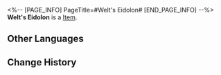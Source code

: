 <%-- [PAGE_INFO]
PageTitle=#Welt's Eidolon#
[END_PAGE_INFO] --%>
{{Item Infobox
|title       = Welt's Eidolon
|id          = 11004
|image       = Item Welt's Eidolon.png
|type        = 
|invCategory = 
|rarity      = 5
|effect      = Material for raising Welt's Eidolon Level.
|description = 
}}
'''Welt's Eidolon''' is a [[Item]].

==Other Languages==
{{Other Languages
|en   = Welt's Eidolon
|zhs  = 【瓦尔特】的星魂
|zht  = 【瓦爾特】的星魂
|ja   = 「ヴェルト」の星魂
|ko   = [웰트]의 성혼
|es   = Eidolon de Welt
|fr   = Eidolon de Welt
|ru   = Эйдолон Вельта
|th   = Eidolon ของ Welt
|vi   = Tinh Hồn Welt
|de   = Welts Eidolon
|id   = Welt's Eidolon
|pt   = Eidolon de Welt
}}

==Change History==
{{Change History|2.0}}
